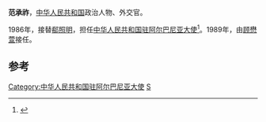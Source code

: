 '''范承祚'''，[[中华人民共和国|中华人民共和国]]政治人物、外交官。

1986年，接替[[郗照明|郗照明]]，担任[[中国驻阿尔巴尼亚大使列表|中华人民共和国驻阿尔巴尼亚大使]]<ref>{{cite web|author=中华人民共和国外交部|title=中国驻阿尔巴尼亚历任大使|url=http://www.mfa.gov.cn/chn/pds/ziliao/wjrw/2167/2168/t9143.htm|publisher=中华人民共和国外交部|accessdate=2012-03-07|archive-date=2019-07-13|archive-url=https://web.archive.org/web/20190713203934/https://www.mfa.gov.cn/web/|dead-url=no}}</ref>。1989年，由[[顾懋萱|顾懋萱]]接任。

== 参考 ==
{{reflist}}
{{start box}}
{{s-dip}}
{{succession box|[[郗照明|郗照明]]|[[顾懋萱|顾懋萱]]|[[中国驻阿尔巴尼亚大使列表|中华人民共和国驻阿尔巴尼亚大使]]|1986年9月-1989年10月}}
{{end box}}
{{中国政治人物小作品}}

{{DEFAULTSORT:Fan范}}
[[Category:中华人民共和国驻阿尔巴尼亚大使|Category:中华人民共和国驻阿尔巴尼亚大使]]
[[Category:范姓|S]]